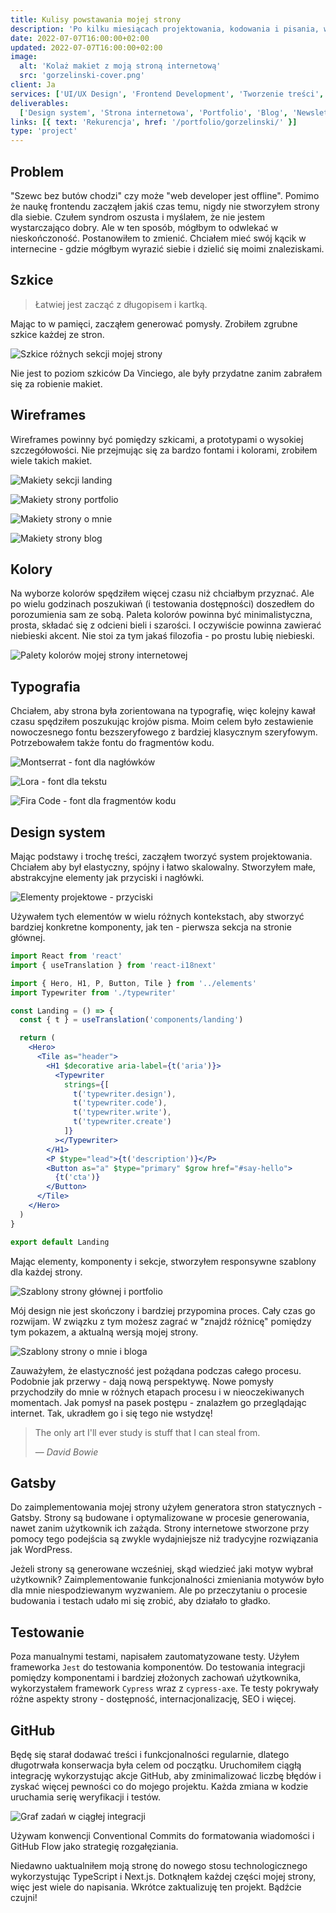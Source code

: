 ```yaml
---
title: Kulisy powstawania mojej strony
description: 'Po kilku miesiącach projektowania, kodowania i pisania, w końcu opublikowałem moją stronę.'
date: 2022-07-07T16:00:00+02:00
updated: 2022-07-07T16:00:00+02:00
image:
  alt: 'Kolaż makiet z moją stroną internetową'
  src: 'gorzelinski-cover.png'
client: Ja
services: ['UI/UX Design', 'Frontend Development', 'Tworzenie treści', 'DevOps']
deliverables:
  ['Design system', 'Strona internetowa', 'Portfolio', 'Blog', 'Newsletter']
links: [{ text: 'Rekurencja', href: '/portfolio/gorzelinski/' }]
type: 'project'
---
```


## Problem

"Szewc bez butów chodzi" czy może "web developer jest offline". Pomimo że naukę frontendu zacząłem jakiś czas temu, nigdy nie stworzyłem strony dla siebie. Czułem syndrom oszusta i myślałem, że nie jestem wystarczająco dobry. Ale w ten sposób, mógłbym to odwlekać w nieskończoność. Postanowiłem to zmienić. Chciałem mieć swój kącik w internecine - gdzie mógłbym wyrazić siebie i dzielić się moimi znaleziskami.

## Szkice

> Łatwiej jest zacząć z długopisem i kartką.

Mając to w pamięci, zacząłem generować pomysły. Zrobiłem zgrubne szkice każdej ze stron.

![Szkice różnych sekcji mojej strony](sketches.png)

Nie jest to poziom szkiców Da Vinciego, ale były przydatne zanim zabrałem się za robienie makiet.

## Wireframes

Wireframes powinny być pomiędzy szkicami, a prototypami o wysokiej szczegółowości. Nie przejmując się za bardzo fontami i kolorami, zrobiłem wiele takich makiet.

![Makiety sekcji landing](wireframes-landing.png)

![Makiety strony portfolio](wireframes-portfolio.png)

![Makiety strony o mnie](wireframes-about.png)

![Makiety strony blog](wireframes-blog.png)

## Kolory

Na wyborze kolorów spędziłem więcej czasu niż chciałbym przyznać. Ale po wielu godzinach poszukiwań (i testowania dostępności) doszedłem do porozumienia sam ze sobą. Paleta kolorów powinna być minimalistyczna, prosta, składać się z odcieni bieli i szarości. I oczywiście powinna zawierać niebieski akcent. Nie stoi za tym jakaś filozofia - po prostu lubię niebieski.

![Palety kolorów mojej strony internetowej](colors.png)

## Typografia

Chciałem, aby strona była zorientowana na typografię, więc kolejny kawał czasu spędziłem poszukując krojów pisma. Moim celem było zestawienie nowoczesnego fontu bezszeryfowego z bardziej klasycznym szeryfowym. Potrzebowałem także fontu do fragmentów kodu.

![Montserrat - font dla nagłówków](montserrat.png)

![Lora - font dla tekstu](lora.png)

![Fira Code - font dla fragmentów kodu](fira-code.png)

## Design system

Mając podstawy i trochę treści, zacząłem tworzyć system projektowania. Chciałem aby był elastyczny, spójny i łatwo skalowalny. Stworzyłem małe, abstrakcyjne elementy jak przyciski i nagłówki.

![Elementy projektowe - przyciski](buttons.png)

Używałem tych elementów w wielu różnych kontekstach, aby stworzyć bardziej konkretne komponenty, jak ten - pierwsza sekcja na stronie głównej.

```jsx
import React from 'react'
import { useTranslation } from 'react-i18next'

import { Hero, H1, P, Button, Tile } from '../elements'
import Typewriter from './typewriter'

const Landing = () => {
  const { t } = useTranslation('components/landing')

  return (
    <Hero>
      <Tile as="header">
        <H1 $decorative aria-label={t('aria')}>
          <Typewriter
            strings={[
              t('typewriter.design'),
              t('typewriter.code'),
              t('typewriter.write'),
              t('typewriter.create')
            ]}
          ></Typewriter>
        </H1>
        <P $type="lead">{t('description')}</P>
        <Button as="a" $type="primary" $grow href="#say-hello">
          {t('cta')}
        </Button>
      </Tile>
    </Hero>
  )
}

export default Landing
```

Mając elementy, komponenty i sekcje, stworzyłem responsywne szablony dla każdej strony.

![Szablony strony głównej i portfolio](templates-home-portfolio.png)

Mój design nie jest skończony i bardziej przypomina proces. Cały czas go rozwijam. W związku z tym możesz zagrać w "znajdź różnicę" pomiędzy tym pokazem, a aktualną wersją mojej strony.

![Szablony strony o mnie i bloga](templates-about-blog.png)

Zauważyłem, że elastyczność jest pożądana podczas całego procesu. Podobnie jak przerwy - dają nową perspektywę. Nowe pomysły przychodziły do mnie w różnych etapach procesu i w nieoczekiwanych momentach. Jak pomysł na pasek postępu - znalazłem go przeglądając internet. Tak, ukradłem go i się tego nie wstydzę!

> The only art I'll ever study is stuff that I can steal from.
>
> &mdash;<cite> David Bowie</cite>

## Gatsby

Do zaimplementowania mojej strony użyłem generatora stron statycznych - Gatsby. Strony są budowane i optymalizowane w procesie generowania, nawet zanim użytkownik ich zażąda. Strony internetowe stworzone przy pomocy tego podejścia są zwykle wydajniejsze niż tradycyjne rozwiązania jak WordPress.

Jeżeli strony są generowane wcześniej, skąd wiedzieć jaki motyw wybrał użytkownik? Zaimplementowanie funkcjonalności zmieniania motywów było dla mnie niespodziewanym wyzwaniem. Ale po przeczytaniu o procesie budowania i testach udało mi się zrobić, aby działało to gładko.

## Testowanie

Poza manualnymi testami, napisałem zautomatyzowane testy. Użyłem frameworka `Jest` do testowania komponentów. Do testowania integracji pomiędzy komponentami i bardziej złożonych zachowań użytkownika, wykorzystałem framework `Cypress` wraz z `cypress-axe`. Te testy pokrywały różne aspekty strony - dostępność, internacjonalizację, SEO i więcej.

## GitHub

Będę się starał dodawać treści i funkcjonalności regularnie, dlatego długotrwała konserwacja była celem od początku. Uruchomiłem ciągłą integrację wykorzystując akcje GitHub, aby zminimalizować liczbę błędów i zyskać więcej pewności co do mojego projektu. Każda zmiana w kodzie uruchamia serię weryfikacji i testów.

![Graf zadań w ciągłej integracji](ci.png)

Używam konwencji Conventional Commits do formatowania wiadomości i GitHub Flow jako strategię rozgałęziania.

<Callout variant="info">

Niedawno uaktualniłem moją stronę do nowego stosu technologicznego wykorzystując TypeScript i Next.js. Dotknąłem każdej części mojej strony, więc jest wiele do napisania. Wkrótce zaktualizuję ten projekt. Bądźcie czujni!

</Callout>
